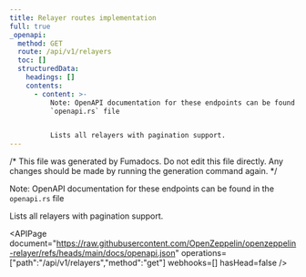 ```yaml
---
title: Relayer routes implementation
full: true
_openapi:
  method: GET
  route: /api/v1/relayers
  toc: []
  structuredData:
    headings: []
    contents:
      - content: >-
          Note: OpenAPI documentation for these endpoints can be found in the
          `openapi.rs` file


          Lists all relayers with pagination support.
---
```


/* This file was generated by Fumadocs. Do not edit this file directly. Any changes should be made by running the generation command again. */

Note: OpenAPI documentation for these endpoints can be found in the `openapi.rs` file

Lists all relayers with pagination support.

<APIPage document="https://raw.githubusercontent.com/OpenZeppelin/openzeppelin-relayer/refs/heads/main/docs/openapi.json" operations=["path":"/api/v1/relayers","method":"get"] webhooks=[] hasHead=false />
